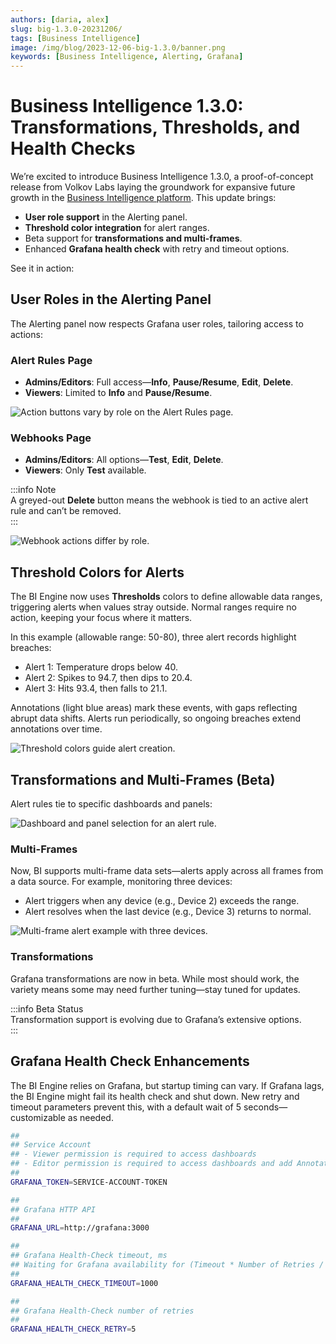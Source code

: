 ```yaml
---
authors: [daria, alex]
slug: big-1.3.0-20231206/
tags: [Business Intelligence]
image: /img/blog/2023-12-06-big-1.3.0/banner.png
keywords: [Business Intelligence, Alerting, Grafana]
---
```



# Business Intelligence 1.3.0: Transformations, Thresholds, and Health Checks

We’re excited to introduce Business Intelligence 1.3.0, a proof-of-concept release from Volkov Labs laying the groundwork for expansive future growth in the [Business Intelligence platform](/big/). This update brings:

- **User role support** in the Alerting panel.
- **Threshold color integration** for alert ranges.
- Beta support for **transformations and multi-frames**.
- Enhanced **Grafana health check** with retry and timeout options.

See it in action:

<Shorts id="mAdwQ32SmMc" title="Business Intelligence 1.3.0 for Grafana" />

## User Roles in the Alerting Panel

The Alerting panel now respects Grafana user roles, tailoring access to actions:

### Alert Rules Page

- **Admins/Editors**: Full access—**Info**, **Pause/Resume**, **Edit**, **Delete**.
- **Viewers**: Limited to **Info** and **Pause/Resume**.

<Image
  title="Action buttons vary by role on the Alert Rules page."
  src="/img/blog/2023-12-06-big-1.3.0/roles.png"
/>

### Webhooks Page

- **Admins/Editors**: All options—**Test**, **Edit**, **Delete**.
- **Viewers**: Only **Test** available.

:::info Note  
A greyed-out **Delete** button means the webhook is tied to an active alert rule and can’t be removed.  
:::

<Image
  title="Webhook actions differ by role."
  src="/img/blog/2023-12-06-big-1.3.0/roles-hooks.png"
/>

## Threshold Colors for Alerts

The BI Engine now uses **Thresholds** colors to define allowable data ranges, triggering alerts when values stray outside. Normal ranges require no action, keeping your focus where it matters.

In this example (allowable range: 50-80), three alert records highlight breaches:

- Alert 1: Temperature drops below 40.
- Alert 2: Spikes to 94.7, then dips to 20.4.
- Alert 3: Hits 93.4, then falls to 21.1.

Annotations (light blue areas) mark these events, with gaps reflecting abrupt data shifts. Alerts run periodically, so ongoing breaches extend annotations over time.

<Image
  title="Threshold colors guide alert creation."
  src="/img/blog/2023-12-06-big-1.3.0/thresh-color.png"
/>

## Transformations and Multi-Frames (Beta)

Alert rules tie to specific dashboards and panels:

<Image
  title="Dashboard and panel selection for an alert rule."
  src="/img/blog/2023-12-06-big-1.3.0/dash-panel.png"
/>

### Multi-Frames

Now, BI supports multi-frame data sets—alerts apply across all frames from a data source. For example, monitoring three devices:

- Alert triggers when any device (e.g., Device 2) exceeds the range.
- Alert resolves when the last device (e.g., Device 3) returns to normal.

<Image
  title="Multi-frame alert example with three devices."
  src="/img/blog/2023-12-06-big-1.3.0/multi-frame.png"
/>

### Transformations

Grafana transformations are now in beta. While most should work, the variety means some may need further tuning—stay tuned for updates.

:::info Beta Status  
Transformation support is evolving due to Grafana’s extensive options.  
:::

## Grafana Health Check Enhancements

The BI Engine relies on Grafana, but startup timing can vary. If Grafana lags, the BI Engine might fail its health check and shut down. New retry and timeout parameters prevent this, with a default wait of 5 seconds—customizable as needed.

```sh
##
## Service Account
## - Viewer permission is required to access dashboards
## - Editor permission is required to access dashboards and add Annotations
##
GRAFANA_TOKEN=SERVICE-ACCOUNT-TOKEN

##
## Grafana HTTP API
##
GRAFANA_URL=http://grafana:3000

##
## Grafana Health-Check timeout, ms
## Waiting for Grafana availability for (Timeout * Number of Retries / 1000 ) seconds
##
GRAFANA_HEALTH_CHECK_TIMEOUT=1000

##
## Grafana Health-Check number of retries
##
GRAFANA_HEALTH_CHECK_RETRY=5
```

<GettingStarted />

<Feedback />
